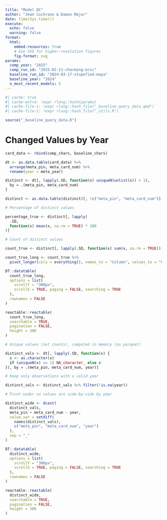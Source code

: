 ```yaml
---
title: "Model QC"
author: "Jean Cochrane & Damon Major"
date: time(Sys.time())
execute:
  echo: false
  warning: false
format:
  html:
    embed-resources: true
    # Use SVG for higher-resolution figures
    fig-format: svg
params:
  comp_year: "2025"
  comp_run_id: "2025-02-11-charming-eric"
  baseline_run_id: "2024-03-17-stupefied-maya"
  baseline_year: "2024"
  n_most_recent_models: 5
---
```


```r
#| cache: true
#| cache-extra: !expr rlang::hash(params)
#| cache-file-1: !expr rlang::hash_file("_baseline_query_data.qmd")
#| cache-file-2: !expr rlang::hash_file("_utils.R")
```


```r
source("_baseline_query_data.R")
```

# Changed Values by Year

```r
card_data <- rbind(comp_chars, baseline_chars)

dt <- as.data.table(card_data) %>%
  arrange(meta_pin, meta_card_num) %>%
  rename(year = meta_year)

distinct <- dt[, lapply(.SD, function(x) uniqueN(unlist(x)) > 1),
  by = .(meta_pin, meta_card_num)
]

distinct <- as.data.table(distinct)[, !c("meta_pin", "meta_card_num")]

# Percentage of distinct values

percentage_true <- distinct[, lapply(
  .SD,
  function(x) mean(x, na.rm = TRUE) * 100
)]

# Count of distinct values

count_true <- distinct[, lapply(.SD, function(x) sum(x, na.rm = TRUE))]

count_true_long <- count_true %>%
  pivot_longer(cols = everything(), names_to = "Column", values_to = "Count")

DT::datatable(
  count_true_long,
  options = list(
    scrollY = "300px",
    scrollX = TRUE, paging = FALSE, searching = TRUE
  ),
  rownames = FALSE
)

reactable::reactable(
  count_true_long,
  searchable = TRUE,
  pagination = FALSE,
  height = 300
)
```

```r
# Unique values (not counts), computed in memory (no parquet)

distinct_vals <- dt[, lapply(.SD, function(x) {
  x <- as.character(x)
  if (uniqueN(x) == 1) NA_character_ else x
}), by = .(meta_pin, meta_card_num, year)]

# Keep only observations with a valid year

distinct_vals <- distinct_vals %>% filter(!is.na(year))

# Pivot wider so values are side-by-side by year

distinct_wide <- dcast(
  distinct_vals,
  meta_pin + meta_card_num ~ year,
  value.var = setdiff(
    names(distinct_vals),
    c("meta_pin", "meta_card_num", "year")
  ),
  sep = "_"
)

DT::datatable(
  distinct_wide,
  options = list(
    scrollY = "300px",
    scrollX = TRUE, paging = FALSE, searching = TRUE
  ),
  rownames = FALSE
)
```

```r
reactable::reactable(
  distinct_wide,
  searchable = TRUE,
  pagination = FALSE,
  height = 300
)
```


